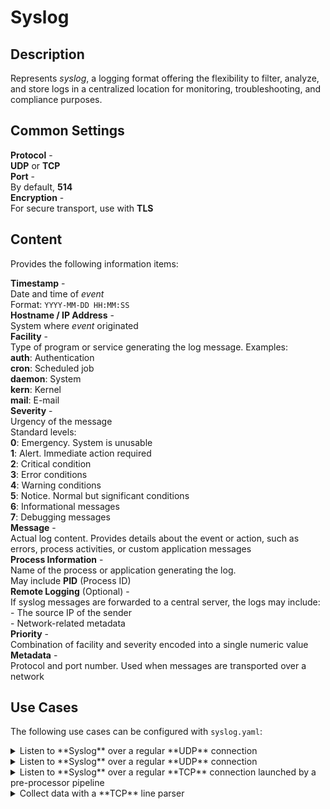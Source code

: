 # Syslog

## Description

Represents _syslog_, a logging format offering the flexibility to filter, analyze, and store logs in a centralized location for monitoring, troubleshooting, and compliance purposes.

## Common Settings

**Protocol** -\
<tab-ln/>**UDP** or **TCP**\
**Port** -\
<tab-ln/>By default, **514**\
**Encryption** -\
<tab-ln/>For secure transport, use with **TLS**

## Content

Provides the following information items:

**Timestamp** -\
<tab-ln/>Date and time of _event_\
<tab-ln/>Format: `YYYY-MM-DD HH:MM:SS`\
**Hostname / IP Address** -\
<tab-ln/>System where _event_ originated\
**Facility** -\
<tab-ln/>Type of program or service generating the log message. Examples:\
<tab-ln/><tab-ln/>**auth**: Authentication\
<tab-ln/><tab-ln/>**cron**: Scheduled job\
<tab-ln/><tab-ln/>**daemon**: System\
<tab-ln/><tab-ln/>**kern**: Kernel\
<tab-ln/><tab-ln/>**mail**: E-mail\
**Severity** -\
<tab-ln/>Urgency of the message\
<tab-ln/>Standard levels:\
<tab-ln/><tab-ln/>**0**: Emergency. System is unusable\
<tab-ln/><tab-ln/>**1**: Alert. Immediate action required\
<tab-ln/><tab-ln/>**2**: Critical condition\
<tab-ln/><tab-ln/>**3**: Error conditions\
<tab-ln/><tab-ln/>**4**: Warning conditions\
<tab-ln/><tab-ln/>**5**: Notice. Normal but significant conditions\
<tab-ln/><tab-ln/>**6**: Informational messages\
<tab-ln/><tab-ln/>**7**: Debugging messages\
**Message** -\
<tab-ln/>Actual log content. Provides details about the event or action, such as\
<tab-ln/>errors, process activities, or custom application messages\
**Process Information** -\
<tab-ln/>Name of the process or application generating the log.\
<tab-ln/>May include **PID** (Process ID)\
**Remote Logging** (Optional) -\
<tab-ln/>If syslog messages are forwarded to a central server, the logs may include:\
<tab-ln/><tab-ln/>- The source IP of the sender\
<tab-ln/><tab-ln/>- Network-related metadata\
**Priority** -\
<tab-ln/>Combination of facility and severity encoded into a single numeric value\
**Metadata** -\
<tab-ln/>Protocol and port number. Used when messages are transported over a network

## Use Cases

The following use cases can be configured with `syslog.yaml`:

<details>
<summary>Listen to **Syslog** over a regular **UDP** connection</summary>
```yaml
devices:
   id: {0..9}+
   name: "<some-name>"
   type: syslog
   properties:
      address: "0.0.0.0"
      port: 514
```
</details>

<details>
<summary>Listen to **Syslog** over a regular **UDP** connection</summary>
```yaml
{/* TODO: Provide configuration */}
```
</details>

<details>
<summary>Listen to **Syslog** over a regular **TCP** connection launched by a pre-processor pipeline</summary>
```yaml
{/* TODO: Provide configuration */}
```
</details>

<details>
<summary>Collect data with a **TCP** line parser</summary>
```yaml
{/* TODO: Provide configuration */}
```
</details>
